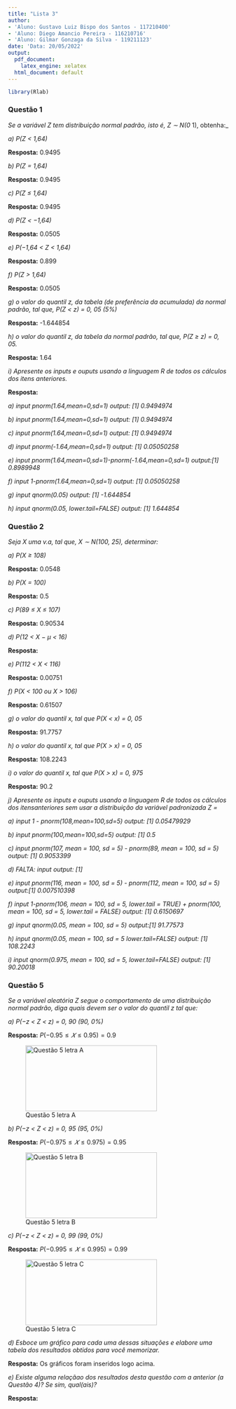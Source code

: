 ```yaml
---
title: "Lista 3"
author:
- 'Aluno: Gustavo Luiz Bispo dos Santos - 117210400'
- 'Aluno: Diego Amancio Pereira - 116210716'
- 'Aluno: Gilmar Gonzaga da Silva - 119211123'
date: 'Data: 20/05/2022'
output:
  pdf_document:
    latex_engine: xelatex
  html_document: default
---
```


```r
library(Rlab)
```

### Questão 1
_Se a variável Z tem distribuição normal padrão, isto é, Z ∼ N(0_ 1), obtenha:_


_a) P(Z < 1,64)_

**Resposta:** 0.9495

_b) P(Z = 1,64)_

**Resposta:** 0.9495

_c) P(Z ≤ 1,64)_

**Resposta:** 0.9495

_d) P(Z < −1,64)_

**Resposta:** 0.0505

_e) P(−1,64 < Z < 1,64)_

**Resposta:** 0.899

_f) P(Z > 1,64)_

**Resposta:** 0.0505

_g) o valor do quantil z, da tabela (de preferência da acumulada) da normal padrão, tal que, P(Z < z) = 0, 05 (5%)_

**Resposta:**  -1.644854

_h) o valor do quantil z, da tabela da normal padrão, tal que, P(Z ≥ z) = 0, 05._

**Resposta:** 1.64

_i) Apresente os inputs e ouputs usando a linguagem R de todos os cálculos dos itens anteriores._

**Resposta:**

_a) input pnorm(1.64,mean=0,sd=1) output: [1] 0.9494974_

_b) input pnorm(1.64,mean=0,sd=1) output: [1] 0.9494974_

_c) input pnorm(1.64,mean=0,sd=1) output: [1] 0.9494974_

_d) input pnorm(-1.64,mean=0,sd=1) output: [1] 0.05050258_

_e) input pnorm(1.64,mean=0,sd=1)-pnorm(-1.64,mean=0,sd=1) output:[1] 0.8989948_

_f) input 1-pnorm(1.64,mean=0,sd=1) output: [1] 0.05050258_

_g) input qnorm(0.05) output: [1] -1.644854_

_h) input qnorm(0.05, lower.tail=FALSE) output: [1] 1.644854_

### Questão 2
_Seja X uma v.a, tal que, X ∼ N(100, 25), determinar:_

_a) P(X ≥ 108)_

**Resposta:** 0.0548

_b) P(X = 100)_

**Resposta:** 0.5

_c) P(89 ≤ X ≤ 107)_

**Resposta:** 0.90534

_d) P(12 < X − µ < 16)_

**Resposta:** 

_e) P(112 < X < 116)_

**Resposta:** 0.00751

_f) P(X < 100 ou X > 106)_

**Resposta:**  0.61507

_g) o valor do quantil x, tal que P(X < x) = 0, 05_

**Resposta:** 91.7757

_h) o valor do quantil x, tal que P(X > x) = 0, 05_

**Resposta:** 108.2243

_i) o valor do quantil x, tal que P(X > x) = 0, 975_

**Resposta:** 90.2

_j) Apresente os inputs e ouputs usando a linguagem R de todos os cálculos dos itensanteriores sem usar a distribuição da variável padronizada Z =_

_a) input 1 - pnorm(108,mean=100,sd=5) output: [1] 0.05479929_

_b) input pnorm(100,mean=100,sd=5) output: [1] 0.5_

_c) input pnorm(107, mean = 100, sd = 5) - pnorm(89, mean = 100, sd = 5) output: [1] 0.9053399_

_d) FALTA: input output: [1]_

_e) input pnorm(116, mean = 100, sd = 5) - pnorm(112, mean = 100, sd = 5) output:[1] 0.007510398_

_f) input 1-pnorm(106, mean = 100, sd = 5, lower.tail = TRUE) + pnorm(100, mean = 100, sd = 5, lower.tail = FALSE) output: [1] 0.6150697_

_g) input qnorm(0.05, mean = 100, sd = 5) output:[1] 91.77573_

_h) input qnorm(0.05, mean = 100, sd = 5 lower.tail=FALSE) output: [1] 108.2243_

_i) input qnorm(0.975, mean = 100, sd = 5, lower.tail=FALSE) output: [1] 90.20018_



\newpage

### Questão 5
_Se a variável aleatória Z segue o comportamento de uma distribuição normal padrão, diga quais devem ser o valor do quantil z tal que:_

_a) P(−z < Z < z) = 0, 90 (90, 0%)_

**Resposta:** $P (−0.95 ≤ 𝑋 ≤ 0.95) = 0.9$

![Questão 5 letra A](q5a.png){width=300 height=150px}

_b) P(−z < Z < z) = 0, 95 (95, 0%)_

**Resposta:** $P (−0.975 ≤ 𝑋 ≤ 0.975) = 0.95$

![Questão 5 letra B](q5b.png){width=300 height=150px}

_c) P(−z < Z < z) = 0, 99 (99, 0%)_

**Resposta:** $P (−0.995 ≤ 𝑋 ≤ 0.995) = 0.99$

![Questão 5 letra C](q5c.png){width=300 height=150px}

_d) Esboce um gráfico para cada uma dessas situações e elabore uma tabela dos resultados obtidos para você memorizar._

**Resposta:** Os gráficos foram inseridos logo acima.

_e) Existe alguma relaçãao dos resultados desta questão com a anterior (a Questão 4)? Se sim, qual(ais)?_

**Resposta:**

